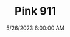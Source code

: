 ---
width: 5923
height: 3949
title: Pink 911
description: A custom painted 911 in Austin, TX.
date: 5/26/2023 6:00:00 AM
cameraMake: Sony
cameraModel: ILCE-7M3
lens: 85mm F1.4 DG DN | Art 020
settingsfStop: f/1.4
settingsISO: ISO 125
settingsShutter: 1/4000
settingsFocalLength: 85 mm
---